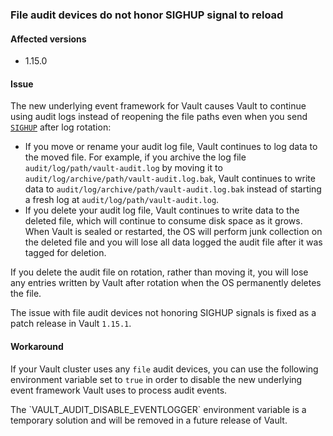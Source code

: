 ### File audit devices do not honor SIGHUP signal to reload

#### Affected versions

- 1.15.0

#### Issue

The new underlying event framework for Vault causes Vault to continue using 
audit logs instead of reopening the file paths even when you send 
[`SIGHUP`](/vault/docs/audit/file#log-file-rotation) after log rotation:

- If you move or rename your audit log file, Vault continues to log data to the
  moved file. For example, if you archive the log file
  `audit/log/path/vault-audit.log` by moving it to
  `audit/log/archive/path/vault-audit.log.bak`, Vault continues to write data to
  `audit/log/archive/path/vault-audit.log.bak` instead of starting a fresh log
  at `audit/log/path/vault-audit.log`.
- If you delete your audit log file, Vault continues to write data to the
  deleted file, which will continue to consume disk space as it grows. When
  Vault is sealed or restarted, the OS will perform junk collection on the
  deleted file and you will lose all data logged the audit file after it was
  tagged for deletion.

<Warning title="You may lose audit entries">
  If you delete the audit file on rotation, rather than moving it, you
  will lose any entries written by Vault after rotation when the OS
  permanently deletes the file.
</Warning>

The issue with file audit devices not honoring SIGHUP signals is fixed as a patch release in Vault `1.15.1`.

#### Workaround

If your Vault cluster uses any `file` audit devices, you can use the following
environment variable set to `true` in order to disable the new underlying event
framework Vault uses to process audit events.


<Note title="Temporary workaround">
  The `VAULT_AUDIT_DISABLE_EVENTLOGGER` environment variable
  is a temporary solution and will be removed in a future release of Vault.
  <Note>

